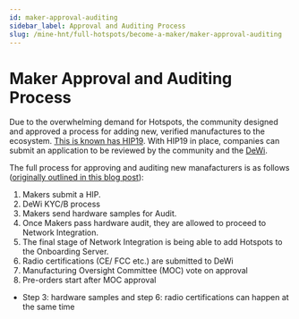```yaml
---
id: maker-approval-auditing
sidebar_label: Approval and Auditing Process
slug: /mine-hnt/full-hotspots/become-a-maker/maker-approval-auditing
---
```



# Maker Approval and Auditing Process

Due to the overwhelming demand for Hotspots, the community designed and approved a process for adding new, verified manufactures to the ecosystem. [This is known has HIP19](https://github.com/helium/HIP/blob/master/0019-third-party-manufacturers.md). With HIP19 in place, companies can submit an application to be reviewed by the community and the [DeWi](https://www.dewi.org/).

The full process for approving and auditing new manafacturers is as follows ([originally outlined in this blog post](https://engineering.helium.com/2021/01/26/maker-audit.html)):

1. Makers submit a HIP.
2. DeWi KYC/B process
3. Makers send hardware samples for Audit.
4. Once Makers pass hardware audit, they are allowed to proceed to Network Integration.
5. The final stage of Network Integration is being able to add Hotspots to the Onboarding Server.
6. Radio certifications (CE/ FCC etc.) are submitted to DeWi 
7. Manufacturing Oversight Committee (MOC) vote on approval
8. Pre-orders start after MOC approval
* Step 3: hardware samples and step 6: radio certifications can happen at the same time
